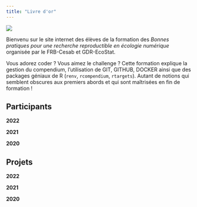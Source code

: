 ```yaml
---
title: "Livre d'or"
---
```


![](data/logo_tout_fondvert.png){fig-align="center"}

Bienvenu sur le site internet des élèves de la formation des *Bonnes pratiques pour une recherche reproductible en écologie numérique* organisée par le FRB-Cesab et GDR-EcoStat.

Vous adorez coder ? Vous aimez le challenge ? Cette formation explique la gestion du compendium, l'utilisation de GIT, GITHUB, DOCKER ainsi que des packages géniaux de R (`renv`, `rcompendium`, `rtargets`). Autant de notions qui semblent obscures aux premiers abords et qui sont maîtrisées en fin de formation !

::: panel-tabset
## Participants

**2022**

**2021**

**2020**
:::

::: panel-tabset
## Projets

**2022**

**2021**

**2020**
:::
